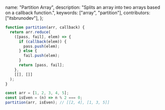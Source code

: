   name: "Partition Array",
  description: "Splits an array into two arrays based on a callback function.",
  keywords: ["array", "partition"],
  contributors: ["itsbrunodev"],
};

```javascript
function partition(arr, callback) {
  return arr.reduce(
    ([pass, fail], elem) => {
      if (callback(elem)) {
        pass.push(elem);
      } else {
        fail.push(elem);
      }
      return [pass, fail];
    },
    [[], []]
  );
}
```

```javascript
const arr = [1, 2, 3, 4, 5];
const isEven = (n) => n % 2 === 0;
partition(arr, isEven); // [[2, 4], [1, 3, 5]]
```
